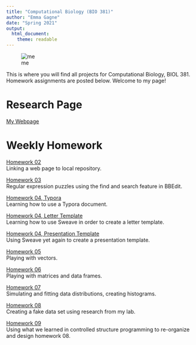 ```yaml
---
title: "Computational Biology (BIO 381)"
author: "Emma Gagne"
date: "Spring 2021"
output: 
  html_document:
    theme: readable
---
```


![me](https://github.com/emmagagne/GagneBio381/blob/main/headshot.jpg?raw=true)

This is where you will find all projects for Computational Biology, BIOL
381. Homework assignments are posted below. Welcome to my page!

# Research Page
[My Webpage](https://emmagagne.github.io/EmmaGagne)

# Weekly Homework
[Homework 02](https://emmagagne.github.io/Homework_02/)  
Linking a web page to local repository.


[Homework 03](https://emmagagne.github.io/Homework_03/)  
Regular expression puzzles using the find and search feature in BBEdit.


[Homework 04, Typora](First_Typora.html)  
Learning how to use a Typora document.


[Homework 04, Letter Template](LetterTemplate.pdf)  
Learning how to use Sweave in order to create a letter template. 


[Homework 04, Presentation Template](PresentationTemplate.pdf)  
Using Sweave yet again to create a presentation template. 


[Homework 05](Homework_05.html)  
Playing with vectors.


[Homework 06](Homework_06.html)  
Playing with matrices and data frames.


[Homework 07](Homework07.html)  
Simulating and fitting data distributions, creating histograms. 


[Homework 08](Homework_08.html)  
Creating a fake data set using research from my lab.


[Homework 09](Homework_09.html)  
Using what we learned in controlled structure programming to re-organize and design homework 08.
